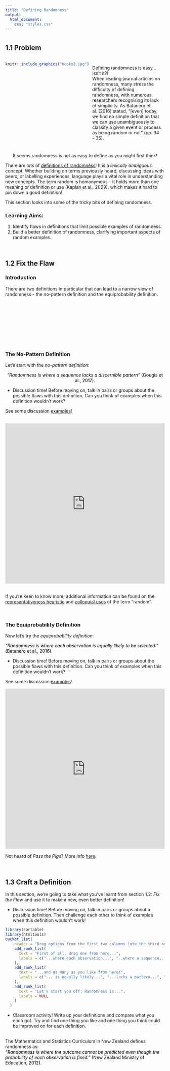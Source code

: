 ```yaml
---
title: "Defining Randomness"
output:
  html_document:
    css: "styles.css"
---
```


# {.tabset}
## 1.1 Problem
:::: {style="display: flex;"}

::: {}
```r
knitr::include_graphics("books2.jpg")
```
:::

::: {}
<p style="padding:10px">
Defining randomness is easy... isn't it?!
<br>
When reading journal articles on randomness, many stress the difficulty of defining randomness, with numerous researchers recognising its lack of simplicity. As Batanero et al. (2016) stated, "[even] today, we find no simple definition that we can use unambiguously to classify a given event or process as being random or not" (pp. 34 – 35).</p>
:::

::::

<p style="text-align: center;" !important>It seems randomness is not as easy to define as you might first think!</p>

There are lots of <a href = ".\definition2.html" target="_blank">definitions of randomness</a>! It is a *lexically ambiguous* concept. Whether building on terms previously heard, discussing ideas with peers, or labelling experiences, language plays a vital role in understanding new concepts. The term random is homonymous – it holds more than one meaning or definition or use (Kaplan et al., 2009), which makes it hard to pin down a good definition!

This section looks into some of the tricky bits of defining randomness.

<h3>Learning Aims:</h3>
<ol><li>Identify flaws in definitions that limit possible examples of randomness.</li>
<li>Build a better definition of randomness, clarifying important aspects of random examples.</li>
</ol>
<br>

## 1.2 Fix the Flaw {.tabset .tabset-pills}
### Introduction
There are two definitions in particular that can lead to a narrow view of randomness - the no-pattern definition and the equiprobability definition.

<p style="background-image: url('fern.jpg'); ; background-repeat: no-repeat; background-attachment: fixed;
  background-size: cover; color: white ! important; text-align: center ! important;"><b>Whānau Time!</b><br>In this section, <em>Defining Randomness</em>, we are learning about how randomness is talked about.<br>Ask your whānau about how they would define randomness, how randomness comes into stories (like the taniwha legend on the <em>Home</em> page), and the language used to talk about random events.</p>
<br>

### The No-Pattern Definition
Let's start with the *no-pattern definition*:

<span style = "color: black; align: center; text-align: center; display:table; margin-left: auto; margin-right: auto"> *"Randomness is where a sequence lacks a discernible pattern"* (Gougis et al., 2017). </span>

<body>
    <ul><li>Discussion time! Before moving on, talk in pairs or groups about the possible flaws with this definition. Can you think of examples when this definition wouldn't work?</li></ul>
</body>

<p>See some discussion <a href = https://vimeo.com/555573450 target = "_blank">examples</a>!</p>

<br>
<div class="interact_responsive_padding" style="padding:100% 0 0 0;position:relative;margin-bottom:5px;"><div class="interact_responsive_wrapper" style="height:100%;left:0;position:absolute;top:0;width:100%;"><iframe id="interactApp60a2d56c4284160017daa384" width="100%" height="100%" style="border:none;max-width:100%;margin:0;" allowTransparency="true" frameborder="0" src="https://quiz.tryinteract.com/#/60a2d56c4284160017daa384/q/1?method=iframe&mobile=1"></iframe></div></div>
<br>
If you're keen to know more, additional information can be found on the <a href = ".\Representativeness.html" target="_blank">representativeness heuristic</a> and <a href = ".\colloquial.html" target="_blank">colloquial uses</a> of the term "random".

<br>

### The Equiprobability Definition
Now let's try the *equiprobability definition*:

<span style = "color: black; align: center; display:table; margin-left: auto; margin-right: auto"> *"Randomness is where each observation is equally likely to be selected."* (Batanero et al., 2016). </span>

<body>
    <ul><li>Discussion time! Before moving on, talk in pairs or groups about the possible flaws with this definition. Can you think of examples when this definition wouldn't work?</li></ul>
</body>

<p>See some discussion <a href = https://vimeo.com/555566258 target = "_blank">examples</a>!</p>

<div class="interact_responsive_padding" style="padding:100% 0 0 0;position:relative;margin-bottom:5px;"><div class="interact_responsive_wrapper" style="height:100%;left:0;position:absolute;top:0;width:100%;"><iframe id="interactApp60a2e12d4284160017daa3d8" width="100%" height="100%" style="border:none;max-width:100%;margin:0;" allowTransparency="true" frameborder="0" src="https://quiz.tryinteract.com/#/60a2e12d4284160017daa3d8/q/1?method=iframe&mobile=1"></iframe></div></div>  

Not heard of *Pass the Pigs*? More info <a href = "https://passpigs.tripod.com/index.html" target="_blank">here</a>.

<br>

## 1.3 Craft a Definition
In this section, we're going to take what you've learnt from section 1.2: *Fix the Flaw* and use it to make a new, even better definition!

<body>
    <ul><li>Discussion time! Before moving on, talk in pairs or groups about a possible definition. Then challenge each other to think of examples when this definition wouldn't work!</li></ul>
</body>

```r
library(sortable)
library(htmltools)
bucket_list(
    header = "Drag options from the first two columns into the third and make a new definition!",
    add_rank_list(
      text = "First of all, drag one from here...",
      labels = c("...where each observation...", "..where a sequence...")
    ),
    add_rank_list(
      text = "...and as many as you like from here!",
      labels = c("... is equally likely...", "...lacks a pattern...", "...cannot be predicted...", "...even though the probability of each observation is fixed...", "...depends on a person's knowledge...", "...cannot be compressed...", "...in the long run...", "...in the short run...", "...over all observations...")
    ),
    add_rank_list(
      text = "Let's start you off: Randomness is...",
      labels = NULL
    )
  )
```

<body>
    <ul><li>Classroom activity! Write up your definitions and compare what you each got. Try and find one thing you like and one thing you think could be improved on for each definition.</li></ul>
</body>
<br>
The Mathematics and Statistics Curriculum in New Zealand defines randomness as:
<span style = "color: black; align: center; display:table; margin-left: auto; margin-right: auto"> *"Randomness is where the outcome cannot be predicted even though the probability of each observation is fixed."* (New Zealand Ministry of Education, 2012). </span>
<br>

